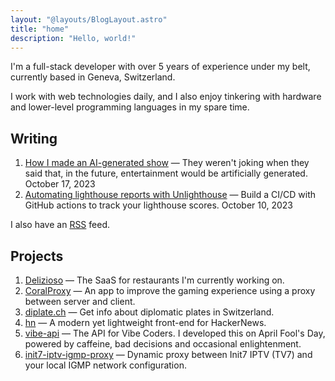 ```yaml
---
layout: "@layouts/BlogLayout.astro"
title: "home"
description: "Hello, world!"
---
```



I'm a full-stack developer with over 5 years of experience under my belt, currently based in Geneva, Switzerland.

I work with web technologies daily, and I also enjoy tinkering with hardware and lower-level programming languages in my spare time.

## Writing

1. [How I made an AI-generated show](/blog/ai-generated-show) — They weren't joking when they said that, in the future, entertainment would be artificially generated. <span style="color: var(--color-muted-foreground);">October 17, 2023</span>
2. [Automating lighthouse reports with Unlighthouse](/blog/unlighthouse) — Build a CI/CD with GitHub actions to track your lighthouse scores. <span style="color: var(--color-muted-foreground);">October 10, 2023</span>

I also have an [RSS](/rss.xml) feed.

## Projects

1. [Delizioso](https://delizioso.app) — The SaaS for restaurants I'm currently working on.
2. [CoralProxy](https://coralproxy.it) — An app to improve the gaming experience using a proxy between server and client.
3. [diplate.ch](https://diplate.ch/) — Get info about diplomatic plates in Switzerland.
4. [hn](https://hn.ggtn.ch/) — A modern yet lightweight front-end for HackerNews.
5. [vibe-api](https://github.com/gigantino/vibe-api) — The API for Vibe Coders. I developed this on April Fool's Day, powered by caffeine, bad decisions and occasional enlightenment.
6. [init7-iptv-igmp-proxy](https://init7.ggtn.ch/) — Dynamic proxy between Init7 IPTV (TV7) and your local IGMP network configuration.

